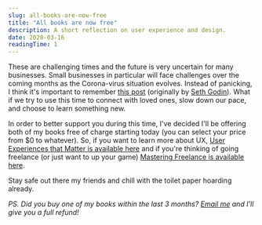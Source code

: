 ```yaml
---
slug: all-books-are-now-free
title: "All books are now free"
description: A short reflection on user experience and design.
date: 2020-03-16
readingTime: 1
---
```


These are challenging times and the future is very uncertain for many businesses. Small businesses in particular will face challenges over the coming months as the Corona-virus situation evolves. Instead of panicking, I think it's important to remember <a href="/stuck-at-home/">this post</a> (originally by <a href="https://seths.blog/2020/03/stuck-at-home/">Seth Godin</a>). What if we try to use this time to connect with loved ones, slow down our pace, and choose to learn something new.

In order to better support you during this time, I've decided I'll be offering both of my books free of charge starting today (you can select your price from $0 to whatever). So, if you want to learn more about UX, <a href="/books/user-experiences-matter/">User Experiences that Matter is available here</a> and if you're thinking of going freelance (or just want to up your game) <a href="/books/masteringfreelance/">Mastering Freelance is available here</a>.

Stay safe out there my friends and chill with the toilet paper hoarding already.

_PS. Did you buy one of my books within the last 3 months? <a href="mailto:anton@antonsten.com">Email me</a> and I'll give you a full refund!_